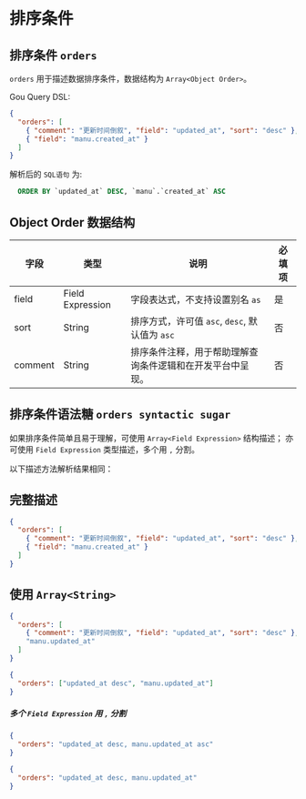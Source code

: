 # 排序条件

## 排序条件 `orders`

`orders` 用于描述数据排序条件，数据结构为 `Array<Object Order>`。

Gou Query DSL:

```json
{
  "orders": [
    { "comment": "更新时间倒叙", "field": "updated_at", "sort": "desc" },
    { "field": "manu.created_at" }
  ]
}
```

解析后的 `SQL语句` 为:

```sql
  ORDER BY `updated_at` DESC, `manu`.`created_at` ASC
```

## Object Order 数据结构

| 字段    | 类型             | 说明                                                       | 必填项 |
| ------- | ---------------- | ---------------------------------------------------------- | ------ |
| field   | Field Expression | 字段表达式，不支持设置别名 `as`                            | 是     |
| sort    | String           | 排序方式，许可值 `asc`, `desc`, 默认值为 `asc`             | 否     |
| comment | String           | 排序条件注释，用于帮助理解查询条件逻辑和在开发平台中呈现。 | 否     |

## 排序条件语法糖 `orders syntactic sugar`

如果排序条件简单且易于理解，可使用 `Array<Field Expression>` 结构描述； 亦可使用 `Field Expression` 类型描述，多个用 `,` 分割。

以下描述方法解析结果相同：

## 完整描述

```json
{
  "orders": [
    { "comment": "更新时间倒叙", "field": "updated_at", "sort": "desc" },
    { "field": "manu.created_at" }
  ]
}
```

## 使用 `Array<String>`

```json
{
  "orders": [
    { "comment": "更新时间倒叙", "field": "updated_at", "sort": "desc" },
    "manu.updated_at"
  ]
}
```

```json
{
  "orders": ["updated_at desc", "manu.updated_at"]
}
```

##### 多个 `Field Expression` 用 `,` 分割

```json
{
  "orders": "updated_at desc, manu.updated_at asc"
}
```

```json
{
  "orders": "updated_at desc, manu.updated_at"
}
```
